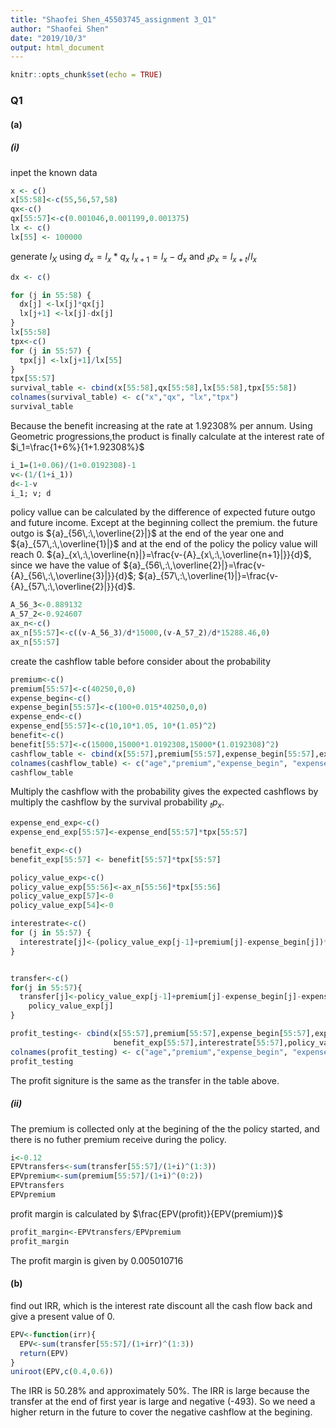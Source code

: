 ---
title: "Shaofei Shen_45503745_assignment 3_Q1"
author: "Shaofei Shen"
date: "2019/10/3"
output: html_document
---

```{r setup, include=FALSE}
knitr::opts_chunk$set(echo = TRUE)
```

### Q1
#### (a)
##### (i)
inpet the known data
```{r}
x <- c()
x[55:58]<-c(55,56,57,58)
qx<-c()
qx[55:57]<-c(0.001046,0.001199,0.001375)
lx <- c()
lx[55] <- 100000
```
generate $l_X$ using $d_x=l_x*q_x$ $l_{x+1}=l_x-d_x$ and $_tp_x=l_{x+t}/l_x$
```{r}
dx <- c()

for (j in 55:58) {
  dx[j] <-lx[j]*qx[j]
  lx[j+1] <-lx[j]-dx[j]
}
lx[55:58]
tpx<-c()
for (j in 55:57) {
  tpx[j] <-lx[j+1]/lx[55]
}
tpx[55:57]
survival_table <- cbind(x[55:58],qx[55:58],lx[55:58],tpx[55:58])
colnames(survival_table) <- c("x","qx", "lx","tpx")
survival_table
```
Because the benefit increasing at the rate at 1.92308% per annum. Using Geometric progressions,the product is finally calculate at the interest rate of $i_1=\frac{1+6%}{1+1.92308%}$
```{r}
i_1=(1+0.06)/(1+0.0192308)-1
v<-(1/(1+i_1))
d<-1-v
i_1; v; d
```
policy vallue can be calculated by the difference of expected future outgo and future income. Except at the beginning collect the premium. the future outgo is ${a}_{56\,:\,\overline{2}|}$ at the end of the year one and ${a}_{57\,:\,\overline{1}|}$ and at the end of the policy the policy value will reach 0.  ${a}_{x\,:\,\overline{n}|}=\frac{v-{A}_{x\,:\,\overline{n+1}|}}{d}$, since we have the value of 
${a}_{56\,:\,\overline{2}|}=\frac{v-{A}_{56\,:\,\overline{3}|}}{d}$; ${a}_{57\,:\,\overline{1}|}=\frac{v-{A}_{57\,:\,\overline{2}|}}{d}$.
```{r}
A_56_3<-0.889132
A_57_2<-0.924607
ax_n<-c()
ax_n[55:57]<-c((v-A_56_3)/d*15000,(v-A_57_2)/d*15288.46,0)
ax_n[55:57]
```
create the cashflow table before consider about the probability
```{r}
premium<-c()
premium[55:57]<-c(40250,0,0)
expense_begin<-c()
expense_begin[55:57]<-c(100+0.015*40250,0,0)
expense_end<-c()
expense_end[55:57]<-c(10,10*1.05, 10*(1.05)^2)
benefit<-c()
benefit[55:57]<-c(15000,15000*1.0192308,15000*(1.0192308)^2)
cashflow_table <- cbind(x[55:57],premium[55:57],expense_begin[55:57],expense_end[55:57], benefit[55:57],ax_n[55:57])
colnames(cashflow_table) <- c("age","premium","expense_begin", "expense_end","benefit","policy value")
cashflow_table
```
Multiply the cashflow with the probability gives the expected cashflows by multiply the cashflow by the survival probability $_tp_x$.
```{r}
expense_end_exp<-c()
expense_end_exp[55:57]<-expense_end[55:57]*tpx[55:57]

benefit_exp<-c()
benefit_exp[55:57] <- benefit[55:57]*tpx[55:57]

policy_value_exp<-c()
policy_value_exp[55:56]<-ax_n[55:56]*tpx[55:56]
policy_value_exp[57]<-0
policy_value_exp[54]<-0

interestrate<-c()
for (j in 55:57) {
  interestrate[j]<-(policy_value_exp[j-1]+premium[j]-expense_begin[j])*0.08
}


transfer<-c()
for(j in 55:57){
  transfer[j]<-policy_value_exp[j-1]+premium[j]-expense_begin[j]-expense_end_exp[j]-benefit_exp[j]+interestrate[j]-
    policy_value_exp[j]
}

profit_testing<- cbind(x[55:57],premium[55:57],expense_begin[55:57],expense_end_exp[55:57],
                       benefit_exp[55:57],interestrate[55:57],policy_value_exp[55:57],transfer[55:57])
colnames(profit_testing) <- c("age","premium","expense_begin", "expense_end","benefit","interest","policy_value","transfer")
profit_testing
```
The profit signiture is the same as the transfer in the table above.

##### (ii)
The premium is collected only at the begining of the the policy started, and there is no futher premium receive during the policy. 
```{r}
i<-0.12
EPVtransfers<-sum(transfer[55:57]/(1+i)^(1:3))
EPVpremium<-sum(premium[55:57]/(1+i)^(0:2))
EPVtransfers
EPVpremium
```
profit margin is calculated by $\frac{EPV(profit)}{EPV(premium)}$
```{r}
profit_margin<-EPVtransfers/EPVpremium
profit_margin
```
The profit margin is given by 0.005010716

#### (b)
find out IRR, which is the interest rate discount all the cash flow back and give a present value of 0.
```{r}
EPV<-function(irr){
  EPV<-sum(transfer[55:57]/(1+irr)^(1:3))
  return(EPV)
}
uniroot(EPV,c(0.4,0.6))
```
The IRR is 50.28% and approximately 50%. 
The IRR is large because the transfer at the end of first year is large and negative (-493). So we need a higher return in the future to cover the negative cashflow at the begining.
